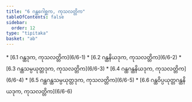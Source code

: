 ```yaml
---
title: "6 ဂန္ထဂေါစ္ဆက, ကုသလတ္တိက"
tableOfContents: false
sidebar:
  order: 12
type: "tipitaka"
basket: "ab"
---
```



<DynamicBreadcrumb />



<TableOfContents>
* [6.1 ဂန္ထဒုက, ကုသလတ္တိက](6/6-1)
* [6.2 ဂန္ထနိယဒုက, ကုသလတ္တိက](6/6-2)
* [6.3 ဂန္ထသမ္ပယုတ္တဒုက, ကုသလတ္တိက](6/6-3)
* [6.4 ဂန္ထဂန္ထနိယဒုက, ကုသလတ္တိက](6/6-4)
* [6.5 ဂန္ထဂန္ထသမ္ပယုတ္တဒုက, ကုသလတ္တိက](6/6-5)
* [6.6 ဂန္ထဝိပ္ပယုတ္တဂန္ထနိယဒုက, ကုသလတ္တိက](6/6-6)
</TableOfContents>